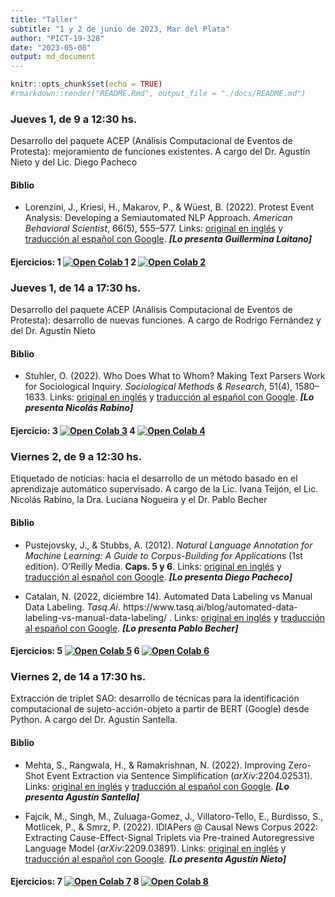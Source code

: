 ```yaml
---
title: "Taller"
subtitle: "1 y 2 de junio de 2023, Mar del Plata"
author: "PICT-19-328"
date: "2023-05-08"
output: md_document
---
```


```r
knitr::opts_chunk$set(echo = TRUE)
#rmarkdown::render("README.Rmd", output_file = "./docs/README.md")
```

### Jueves 1, de 9 a 12:30 hs. {style="text-align: justify"}

Desarrollo del paquete ACEP (Análisis Computacional de Eventos de Protesta): mejoramiento de funciones existentes. A cargo del Dr. Agustín Nieto y del Lic. Diego Pacheco

#### Biblio

- Lorenzini, J., Kriesi, H., Makarov, P., & Wüest, B. (2022). Protest Event Analysis: Developing a Semiautomated NLP Approach. *American Behavioral Scientist*, 66(5), 555--577. Links: [original en inglés](https://github.com/agusnieto77/taller_pict_2019/blob/main/biblio/Protest%20Event%20Analysis_en.pdf) y [traducción al español con Google](https://github.com/agusnieto77/taller_pict_2019/blob/main/biblio/Protest%20Event%20Analysis_es.pdf). ***[Lo presenta Guillermina Laitano]***

#### Ejercicios: 1 [![Open Colab 1](https://colab.research.google.com/assets/colab-badge.svg)](https://colab.research.google.com/github/agusnieto77/taller_pict_2019/blob/main/Colabs/ACEP_funciones_existentes_I.ipynb) 2 [![Open Colab 2](https://colab.research.google.com/assets/colab-badge.svg)](https://colab.research.google.com/github/agusnieto77/taller_pict_2019/blob/main/Colabs/ACEP_funciones_existentes_II.ipynb)

### Jueves 1, de 14 a 17:30 hs. {style="text-align: justify"}

Desarrollo del paquete ACEP (Análisis Computacional de Eventos de Protesta): desarrollo de nuevas funciones. A cargo de Rodrigo Fernández y del Dr. Agustín Nieto

#### Biblio

- Stuhler, O. (2022). Who Does What to Whom? Making Text Parsers Work for Sociological Inquiry. *Sociological Methods & Research*, 51(4), 1580–1633. Links: [original en inglés](https://github.com/agusnieto77/taller_pict_2019/blob/main/biblio/who%20does%20what%20to%20whom_en.pdf) y [traducción al español con Google](https://github.com/agusnieto77/taller_pict_2019/blob/main/biblio/who%20does%20what%20to%20whom_es.pdf). ***[Lo presenta Nicolás Rabino]***

#### Ejercicio: 3 [![Open Colab 3](https://colab.research.google.com/assets/colab-badge.svg)](https://colab.research.google.com/github/agusnieto77/taller_pict_2019/blob/main/Colabs/ACEP_funciones_desarrollo_I.ipynb) 4 [![Open Colab 4](https://colab.research.google.com/assets/colab-badge.svg)](https://colab.research.google.com/github/agusnieto77/taller_pict_2019/blob/main/Colabs/ACEP_funciones_desarrollo_II.ipynb)

### Viernes 2, de 9 a 12:30 hs. {style="text-align: justify"}

Etiquetado de noticias: hacia el desarrollo de un método basado en el aprendizaje automático supervisado. A cargo de la Lic. Ivana Teijón, el Lic. Nicolás Rabino, la Dra. Luciana Nogueira y el Dr. Pablo Becher

#### Biblio

- Pustejovsky, J., & Stubbs, A. (2012). *Natural Language Annotation for Machine Learning: A Guide to Corpus-Building for Applications* (1st edition). O’Reilly Media. **Caps. 5 y 6**. Links: [original en inglés](https://github.com/agusnieto77/taller_pict_2019/blob/main/biblio/Annotation_en.pdf) y [traducción al español con Google](https://github.com/agusnieto77/taller_pict_2019/blob/main/biblio/Annotation_es.pdf). ***[Lo presenta Diego Pacheco]***


- Catalan, N. (2022, diciembre 14). Automated Data Labeling vs Manual Data Labeling. *Tasq.Ai*. https://www.tasq.ai/blog/automated-data-labeling-vs-manual-data-labeling/
. Links: [original en inglés](https://github.com/agusnieto77/taller_pict_2019/blob/main/biblio/Labeling_en.pdf) y [traducción al español con Google](https://github.com/agusnieto77/taller_pict_2019/blob/main/biblio/Labeling_es.pdf). ***[Lo presenta Pablo Becher]***

#### Ejercicios: 5 [![Open Colab 5](https://colab.research.google.com/assets/colab-badge.svg)](https://colab.research.google.com/github/agusnieto77/taller_pict_2019/blob/main/Colabs/ACEP_etiquetado_I.ipynb) 6 [![Open Colab 6](https://colab.research.google.com/assets/colab-badge.svg)](https://colab.research.google.com/github/agusnieto77/taller_pict_2019/blob/main/Colabs/ACEP_etiquetado_II.ipynb)

### Viernes 2, de 14 a 17:30 hs. {style="text-align: justify"}

Extracción de triplet SAO: desarrollo de técnicas para la identificación computacional de sujeto-acción-objeto a partir de BERT (Google) desde Python. A cargo del Dr. Agustín Santella.

#### Biblio

- Mehta, S., Rangwala, H., & Ramakrishnan, N. (2022). Improving Zero-Shot Event Extraction via Sentence Simplification (*arXiv*:2204.02531). Links: [original en inglés](https://github.com/agusnieto77/taller_pict_2019/blob/main/biblio/Improving%20Zero-Shot%20Event%20Extraction_en.pdf) y [traducción al español con Google](https://github.com/agusnieto77/taller_pict_2019/blob/main/biblio/Improving%20Zero-Shot%20Event%20Extraction_es.pdf). ***[Lo presenta Agustín Santella]***

- Fajcik, M., Singh, M., Zuluaga-Gomez, J., Villatoro-Tello, E., Burdisso, S., Motlicek, P., & Smrz, P. (2022). IDIAPers @ Causal News Corpus 2022: Extracting Cause-Effect-Signal Triplets via Pre-trained Autoregressive Language Model (*arXiv*:2209.03891). Links: [original en inglés](https://github.com/agusnieto77/taller_pict_2019/blob/main/biblio/Extracting%20Cause-Effect-Signal%20Triplets_en.pdf) y [traducción al español con Google](https://github.com/agusnieto77/taller_pict_2019/blob/main/biblio/Extracting%20Cause-Effect-Signal%20Triplets_es.pdf). ***[Lo presenta Agustín Nieto]***


#### Ejercicios: 7 [![Open Colab 7](https://colab.research.google.com/assets/colab-badge.svg)](https://colab.research.google.com/github/agusnieto77/taller_pict_2019/blob/main/Colabs/ACEP_laboratorio_I.ipynb) 8 [![Open Colab 8](https://colab.research.google.com/assets/colab-badge.svg)](https://colab.research.google.com/github/agusnieto77/taller_pict_2019/blob/main/Colabs/ACEP_laboratorio_II.ipynb)
